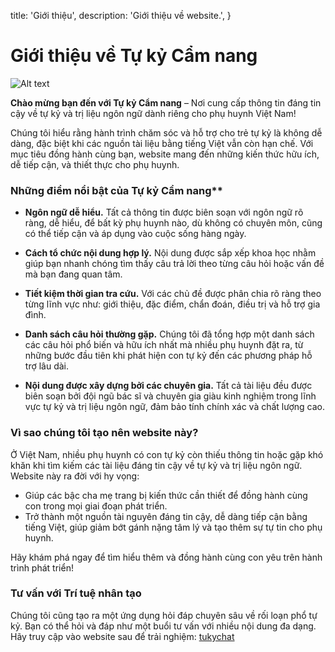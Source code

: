 
  title: 'Giới thiệu',
  description:
    'Giới thiệu về website.',
}

<Head>
  <title>Giới thiệu | Tự kỷ Cẩm nang</title>
  <meta name="description" content="Giới thiệu về website."/>
  <meta name="robots" content="follow, index, max-snippet:-1, max-video-preview:-1, max-image-preview:large"></meta>
</Head>

<HeroPattern />

# Giới thiệu về Tự kỷ Cẩm nang

![Alt text](https://img.freepik.com/premium-photo/closeup-little-girl-play-toy-bed_85347-1472.jpg?w=900 "title")

**Chào mừng bạn đến với <span className=''>Tự kỷ</span> <span className=''>Cẩm nang</span>** – Nơi cung cấp thông tin đáng tin cậy về tự kỷ và trị liệu ngôn ngữ dành riêng cho phụ huynh Việt Nam!  

Chúng tôi hiểu rằng hành trình chăm sóc và hỗ trợ cho trẻ tự kỷ là không dễ dàng, đặc biệt khi các nguồn tài liệu bằng tiếng Việt vẫn còn hạn chế. Với mục tiêu đồng hành cùng bạn, website mang đến những kiến thức hữu ích, dễ tiếp cận, và thiết thực cho phụ huynh.  

### Những điểm nổi bật của <span className=''>Tự kỷ</span> <span className=''>Cẩm nang</span>** 

- **Ngôn ngữ dễ hiểu.** Tất cả thông tin được biên soạn với ngôn ngữ rõ ràng, dễ hiểu, để bất kỳ phụ huynh nào, dù không có chuyên môn, cũng có thể tiếp cận và áp dụng vào cuộc sống hàng ngày.  

- **Cách tổ chức nội dung hợp lý.** Nội dung được sắp xếp khoa học nhằm giúp bạn nhanh chóng tìm thấy câu trả lời theo từng câu hỏi hoặc vấn đề mà bạn đang quan tâm.  
  
- **Tiết kiệm thời gian tra cứu.** Với các chủ đề được phân chia rõ ràng theo từng lĩnh vực như: giới thiệu, đặc điểm, chẩn đoán, điều trị và hỗ trợ gia đình.  

- **Danh sách câu hỏi thường gặp.** Chúng tôi đã tổng hợp một danh sách các câu hỏi phổ biến và hữu ích nhất mà nhiều phụ huynh đặt ra, từ những bước đầu tiên khi phát hiện con tự kỷ đến các phương pháp hỗ trợ lâu dài.  

- **Nội dung được xây dựng bởi các chuyên gia.** Tất cả tài liệu đều được biên soạn bởi đội ngũ bác sĩ và chuyên gia giàu kinh nghiệm trong lĩnh vực tự kỷ và trị liệu ngôn ngữ, đảm bảo tính chính xác và chất lượng cao.  

### Vì sao chúng tôi tạo nên website này?

Ở Việt Nam, nhiều phụ huynh có con tự kỷ còn thiếu thông tin hoặc gặp khó khăn khi tìm kiếm các tài liệu đáng tin cậy về tự kỷ và trị liệu ngôn ngữ. Website này ra đời với hy vọng: 
 
- Giúp các bậc cha mẹ trang bị kiến thức cần thiết để đồng hành cùng con trong mọi giai đoạn phát triển.  
- Trở thành một nguồn tài nguyên đáng tin cậy, dễ dàng tiếp cận bằng tiếng Việt, giúp giảm bớt gánh nặng tâm lý và tạo thêm sự tự tin cho phụ huynh.  

Hãy khám phá ngay để tìm hiểu thêm và đồng hành cùng con yêu trên hành trình phát triển!  


### Tư vấn với Trí tuệ nhân tạo

Chúng tôi cũng tạo ra một ứng dụng hỏi đáp chuyên sâu về rối loạn phổ tự kỷ. Bạn có thể hỏi và đáp như một buổi tư vấn với nhiều nội dung đa dạng. Hãy truy cập vào website sau để trải nghiệm: [tukychat](https://tukychat.streamlit.app/)